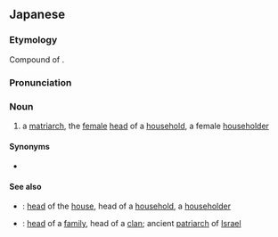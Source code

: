 ==Japanese==
{{ja-kanjitab|おんな|か|ちょう}}

===Etymology===
Compound of {{compound|lang=ja|sort=おんなかちょう|女|tr1=onna|t1=woman|家長|tr2=kachō|t2=head of the house}}.

===Pronunciation===
{{ja-pron|おんな かちょう}}

===Noun===
{{ja-noun|おんな かちょう}}

# a [[matriarch]], the [[female]] [[head]] of a [[household]], a female [[householder]]

====Synonyms====
* {{ja-r|女族長|おんな ぞくちょう}}

====See also====
* {{ja-r|家長|かちょう}}: [[head]] of the [[house]], head of a [[household]], a [[householder]]
* {{ja-r|族長|ぞくちょう}}: [[head]] of a [[family]], head of a [[clan]]; ancient [[patriarch]] of [[Israel]]